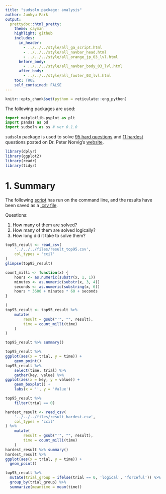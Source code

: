 ```yaml
---
title: "sudsoln package: analysis"
author: Junkyu Park
output: 
  prettydoc::html_pretty:
    theme: cayman
    highlight: github
    includes:
      in_header: 
        - ../../../style/all_ga_script.html
        - ../../../style/all_navbar_head.html
        - ../../../style/all_orange_jp_03_lvl.html
      before_body:
        - ../../../style/all_navbar_body_03_lvl.html
      after_body:
        - ../../../style/all_footer_03_lvl.html
    toc: TRUE
    self_contained: FALSE
---
```


```r
knitr::opts_chunk$set(python = reticulate::eng_python)
```

The following packages are used:

```python
import matplotlib.pyplot as plt
import pandas as pd
import sudsoln as ss # ver 0.1.0
```

`sudsoln` package is used to solve [95 hard questions](https://norvig.com/top95.txt) and [11 hardest](https://norvig.com/hardest.txt) questions posted on Dr. Peter Norvig's [website](https://norvig.com/sudoku.html).

```r
library(dplyr)
library(ggplot2)
library(readr)
library(tidyr)
```

# 1. Summary

The following [script](../../../sudsoln_solving.py) has run on the command line, and the results have been saved as a [.csv file](../../../result_sudsoln.csv).



Questions:

1. How many of them are solved?
2. How many of them are solved logically?
3. How long did it take to solve them?


```r
top95_result <- read_csv(
    '../../../files/result_top95.csv', 
    col_types = 'ccil'
)
glimpse(top95_result)
```

```r
count_milli <- function(x) {
    hours <- as.numeric(substr(x, 1, 1))
    minutes <- as.numeric(substr(x, 3, 4))
    seconds <- as.numeric(substring(x, 6))
    hours * 3600 + minutes * 60 + seconds
}
```

```r
(
top95_result <- top95_result %>%
    mutate(
        result = gsub("'", "", result),
        time = count_milli(time)
    )
)
```

```r
top95_result %>% summary()
```

```r
top95_result %>% 
ggplot(aes(x = trial, y = time)) +
    geom_point()
top95_result %>%
    select(time, trial) %>%
    gather(key, value) %>%
ggplot(aes(x = key, y = value)) +
    geom_boxplot() +
    labs(x = '', y = 'Value')
```

```r
top95_result %>%
    filter(trial == 0)
```

```r
hardest_result <- read_csv(
    '../../../files/result_hardest.csv', 
    col_types = 'ccil'
) %>%
    mutate(
        result = gsub("'", "", result),
        time = count_milli(time)
    )
hardest_result %>% summary()
hardest_result %>%
ggplot(aes(x = trial, y = time)) +
  geom_point()
```


```r
top95_result %>%
  mutate(trial_group = ifelse(trial == 0, 'logical', 'forceful')) %>%
  group_by(trial_group) %>%
  summarize(meantime = mean(time))
```
















































































